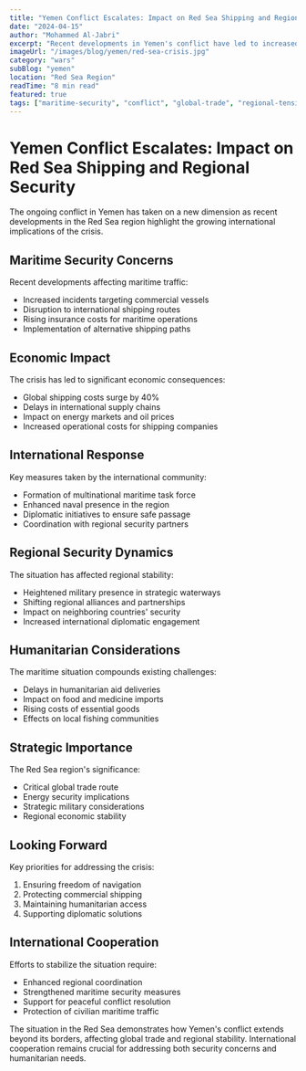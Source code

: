 ```yaml
---
title: "Yemen Conflict Escalates: Impact on Red Sea Shipping and Regional Security"
date: "2024-04-15"
author: "Mohammed Al-Jabri"
excerpt: "Recent developments in Yemen's conflict have led to increased tensions in the Red Sea, affecting global maritime trade and regional stability."
imageUrl: "/images/blog/yemen/red-sea-crisis.jpg"
category: "wars"
subBlog: "yemen"
location: "Red Sea Region"
readTime: "8 min read"
featured: true
tags: ["maritime-security", "conflict", "global-trade", "regional-tensions"]
---
```


# Yemen Conflict Escalates: Impact on Red Sea Shipping and Regional Security

The ongoing conflict in Yemen has taken on a new dimension as recent developments in the Red Sea region highlight the growing international implications of the crisis.

## Maritime Security Concerns

Recent developments affecting maritime traffic:

- Increased incidents targeting commercial vessels
- Disruption to international shipping routes
- Rising insurance costs for maritime operations
- Implementation of alternative shipping paths

## Economic Impact

The crisis has led to significant economic consequences:

- Global shipping costs surge by 40%
- Delays in international supply chains
- Impact on energy markets and oil prices
- Increased operational costs for shipping companies

## International Response

Key measures taken by the international community:

- Formation of multinational maritime task force
- Enhanced naval presence in the region
- Diplomatic initiatives to ensure safe passage
- Coordination with regional security partners

## Regional Security Dynamics

The situation has affected regional stability:

- Heightened military presence in strategic waterways
- Shifting regional alliances and partnerships
- Impact on neighboring countries' security
- Increased international diplomatic engagement

## Humanitarian Considerations

The maritime situation compounds existing challenges:

- Delays in humanitarian aid deliveries
- Impact on food and medicine imports
- Rising costs of essential goods
- Effects on local fishing communities

## Strategic Importance

The Red Sea region's significance:

- Critical global trade route
- Energy security implications
- Strategic military considerations
- Regional economic stability

## Looking Forward

Key priorities for addressing the crisis:

1. Ensuring freedom of navigation
2. Protecting commercial shipping
3. Maintaining humanitarian access
4. Supporting diplomatic solutions

## International Cooperation

Efforts to stabilize the situation require:

- Enhanced regional coordination
- Strengthened maritime security measures
- Support for peaceful conflict resolution
- Protection of civilian maritime traffic

The situation in the Red Sea demonstrates how Yemen's conflict extends beyond its borders, affecting global trade and regional stability. International cooperation remains crucial for addressing both security concerns and humanitarian needs. 